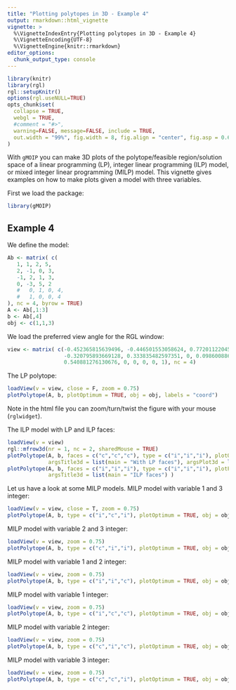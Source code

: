 ```yaml
---
title: "Plotting polytopes in 3D - Example 4"
output: rmarkdown::html_vignette
vignette: >
  %\VignetteIndexEntry{Plotting polytopes in 3D - Example 4}
  %\VignetteEncoding{UTF-8}
  %\VignetteEngine{knitr::rmarkdown}
editor_options: 
  chunk_output_type: console
---
```


```r
library(knitr)
library(rgl)
rgl::setupKnitr()
options(rgl.useNULL=TRUE)
opts_chunk$set(
  collapse = TRUE,
  webgl = TRUE,
  #comment = "#>",
  warning=FALSE, message=FALSE, include = TRUE, 
  out.width = "99%", fig.width = 8, fig.align = "center", fig.asp = 0.62
)
```

With `gMOIP` you can make 3D plots of the polytope/feasible region/solution space of a linear programming (LP), integer linear programming (ILP) model, or mixed integer linear programming (MILP) model. This vignette gives examples on how to make plots given a model with three variables. 

First we load the package:

```r
library(gMOIP)
```

## Example 4

We define the model:

```r
Ab <- matrix( c(
   1, 1, 2, 5,
   2, -1, 0, 3,
   -1, 2, 1, 3,
   0, -3, 5, 2
   #   0, 1, 0, 4,
   #   1, 0, 0, 4
), nc = 4, byrow = TRUE)
A <- Ab[,1:3]
b <- Ab[,4]
obj <- c(1,1,3)
```

We load the preferred view angle for the RGL window:

```r
view <- matrix( c(-0.452365815639496, -0.446501553058624, 0.77201122045517, 0, 0.886364221572876,
                  -0.320795893669128, 0.333835482597351, 0, 0.0986008867621422, 0.835299551486969,
                  0.540881276130676, 0, 0, 0, 0, 1), nc = 4)
```

The LP polytope:

```r
loadView(v = view, close = F, zoom = 0.75)
plotPolytope(A, b, plotOptimum = TRUE, obj = obj, labels = "coord")
```

Note in the html file you can zoom/turn/twist the figure with your mouse (`rglwidget`).

The ILP model with LP and ILP faces:

```r
loadView(v = view)
rgl::mfrow3d(nr = 1, nc = 2, sharedMouse = TRUE)
plotPolytope(A, b, faces = c("c","c","c"), type = c("i","i","i"), plotOptimum = TRUE, obj = obj, 
             argsTitle3d = list(main = "With LP faces"), argsPlot3d = list(box = F, axes = T) )
plotPolytope(A, b, faces = c("i","i","i"), type = c("i","i","i"), plotFeasible = FALSE, obj = obj,
             argsTitle3d = list(main = "ILP faces") )
```

Let us have a look at some MILP models. MILP model with variable 1 and 3 
integer:

```r
loadView(v = view, close = T, zoom = 0.75)
plotPolytope(A, b, type = c("i","c","i"), plotOptimum = TRUE, obj = obj)
```

MILP model with variable 2 and 3 integer:

```r
loadView(v = view, zoom = 0.75)
plotPolytope(A, b, type = c("c","i","i"), plotOptimum = TRUE, obj = obj)
```

MILP model with variable 1 and 2 integer:

```r
loadView(v = view, zoom = 0.75)
plotPolytope(A, b, type = c("i","i","c"), plotOptimum = TRUE, obj = obj)
```

MILP model with variable 1 integer:

```r
loadView(v = view, zoom = 0.75)
plotPolytope(A, b, type = c("i","c","c"), plotOptimum = TRUE, obj = obj, plotFaces = FALSE)
```

MILP model with variable 2 integer:

```r
loadView(v = view, zoom = 0.75)
plotPolytope(A, b, type = c("c","i","c"), plotOptimum = TRUE, obj = obj)
```

MILP model with variable 3 integer:

```r
loadView(v = view, zoom = 0.75)
plotPolytope(A, b, type = c("c","c","i"), plotOptimum = TRUE, obj = obj)
```




